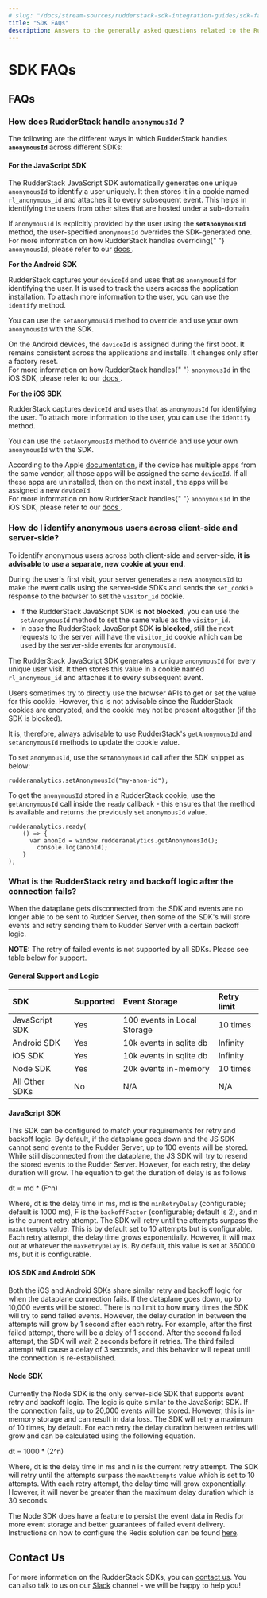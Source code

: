 ```yaml
---
# slug: "/docs/stream-sources/rudderstack-sdk-integration-guides/sdk-faqs"
title: "SDK FAQs"
description: Answers to the generally asked questions related to the RudderStack SDKs
---
```


# SDK FAQs

## FAQs

### How does RudderStack handle **`anonymousId` ?**

The following are the different ways in which RudderStack handles **`anonymousId`** across different SDKs:

#### **For the JavaScript SDK**

The RudderStack JavaScript SDK automatically generates one unique `anonymousId` to identify a user uniquely. It then stores it in a cookie named `rl_anonymous_id` and attaches it to every subsequent event. This helps in identifying the users from other sites that are hosted under a sub-domain.

<div class="infoBlock">
If <code class="inline-code">anonymousId</code> is explicitly provided by the user using the <strong><code class="inline-code">setAnonymousId</code></strong> method, the user-specified <code class="inline-code">anonymousId</code> overrides the SDK-generated one.

</div>

<div class="successBlock">
  For more information on how RudderStack handles overriding{" "}
  <code class="inline-code">anonymousId</code>, please refer to our
  <a href="../rudderstack-sdk-integration-guides/rudderstack-javascript-sdk#3-2-2-overriding-anonymousid-in-the-options-parameter">
    docs
  </a>.
</div>

**For the Android SDK**

RudderStack captures your `deviceId` and uses that as `anonymousId` for identifying the user. It is used to track the users across the application installation. To attach more information to the user, you can use the `identify` method.

You can use the `setAnonymousId` method to override and use your own `anonymousId` with the SDK.

<div class="infoBlock">
On the Android devices, the <code class="inline-code">deviceId</code> is assigned during the first boot. It remains consistent across the applications and installs. It changes only after a factory reset.

</div>

<div class="successBlock">
  For more information on how RudderStack handles{" "}
  <code class="inline-code">anonymousId</code> in the iOS SDK, please refer to
  our
  <a href="../rudderstack-sdk-integration-guides/rudderstack-android-sdk#anonymous-id">
    docs
  </a>.
</div>

**For the iOS SDK**

RudderStack captures `deviceId` and uses that as `anonymousId` for identifying the user. To attach more information to the user, you can use the `identify` method.

You can use the `setAnonymousId` method to override and use your own `anonymousId` with the SDK.

<div class="infoBlock">
According to the Apple <a href="https://developer.apple.com/documentation/uikit/uidevice/1620059-identifierforvendor">documentation</a>, if the device has multiple apps from the same vendor, all those apps will be assigned the same <code class="inline-code">deviceId</code>. If all these apps are uninstalled, then on the next install, the apps will be assigned a new <code class="inline-code">deviceId</code>.

</div>

<div class="successBlock">
  For more information on how RudderStack handles{" "}
  <code class="inline-code">anonymousId</code> in the iOS SDK, please refer to
  our
  <a href="../rudderstack-sdk-integration-guides/rudderstack-ios-sdk#anonymous-id">
    docs
  </a>.
</div>

### How do I identify anonymous users across client-side and server-side?

To identify anonymous users across both client-side and server-side, **it is advisable to use a separate, new cookie at your end**.

During the user's first visit, your server generates a new `anonymousId` to make the event calls using the server-side SDKs and sends the `set_cookie` response to the browser to set the `visitor_id` cookie.

- If the RudderStack JavaScript SDK is **not blocked**, you can use the `setAnonymousId` method to set the same value as the `visitor_id`.
- In case the RudderStack JavaScript SDK **is blocked**, still the next requests to the server will have the `visitor_id` cookie which can be used by the server-side events for `anonymousId`.

<div class="infoBlock">
The RudderStack JavaScript SDK generates a unique <code class="inline-code">anonymousId</code> for every unique user visit. It then stores this value in a cookie named <code class="inline-code">rl_anonymous_id</code> and attaches it to every subsequent event.

Users sometimes try to directly use the browser APIs to get or set the value for this cookie. However, this is not advisable since the RudderStack cookies are encrypted, and the cookie may not be present altogether (if the SDK is blocked).

It is, therefore, always advisable to use RudderStack's <code class="inline-code">getAnonymousId</code> and <code class="inline-code">setAnonymousId</code> methods to update the cookie value.

</div>

To set `anonymousId`, use the `setAnonymousId` call after the SDK snippet as below:

```text
rudderanalytics.setAnonymousId("my-anon-id");
```

To get the `anonymousId` stored in a RudderStack cookie, use the `getAnonymousId` call inside the `ready` callback - this ensures that the method is available and returns the previously set `anonymousId` value.

```text
rudderanalytics.ready(
	() => {
	  var anonId = window.rudderanalytics.getAnonymousId();
		console.log(anonId);
	}
);
```

### What is the RudderStack retry and backoff logic after the connection fails?

When the dataplane gets disconnected from the SDK and events are no longer able to be sent to Rudder Server, then some of the SDK's will store events and retry sending them to Rudder Server with a certain backoff logic.

<div class="warningBlock">
<strong>NOTE:</strong> The retry of failed events is not supported by all SDKs. Please see table below for support.

</div>

#### General Support and Logic

| SDK            | Supported | Event Storage               | Retry limit |
| :------------- | :-------- | :-------------------------- | :---------- |
| JavaScript SDK | Yes       | 100 events in Local Storage | 10 times    |
| Android SDK    | Yes       | 10k events in sqlite db     | Infinity    |
| iOS SDK        | Yes       | 10k events in sqlite db     | Infinity    |
| Node SDK       | Yes       | 20k events in-memory        | 10 times    |
| All Other SDKs | No        | N/A                         | N/A         |

#### JavaScript SDK

This SDK can be configured to match your requirements for retry and backoff logic. By default, if the dataplane goes down and the JS SDK cannot send events to the Rudder Server, up to 100 events will be stored. While still disconnected from the dataplane, the JS SDK will try to resend the stored events to the Rudder Server. However, for each retry, the delay duration will grow. The equation to get the duration of delay is as follows


<BlockMath>dt = md * (F^n)</BlockMath>


Where, <InlineMath>dt</InlineMath> is the delay time in ms, <InlineMath>md</InlineMath> is the `minRetryDelay` \(configurable; default is 1000 ms\), <InlineMath>F</InlineMath> is the `backoffFactor` \(configurable; default is 2\), and <InlineMath>n</InlineMath> is the current retry attempt. The SDK will retry until the attempts surpass the `maxAttempts` value. This is by default set to 10 attempts but is configurable. Each retry attempt, the delay time grows exponentially. However, it will max out at whatever the `maxRetryDelay` is. By default, this value is set at 360000 ms, but it is configurable.

#### iOS SDK and Android SDK

Both the iOS and Android SDKs share similar retry and backoff logic for when the dataplane connection fails. If the dataplane goes down, up to 10,000 events will be stored. There is no limit to how many times the SDK will try to send failed events. However, the delay duration in between the attempts will grow by 1 second after each retry. For example, after the first failed attempt, there will be a delay of 1 second. After the second failed attempt, the SDK will wait 2 seconds before it retries. The third failed attempt will cause a delay of 3 seconds, and this behavior will repeat until the connection is re-established.

#### Node SDK

Currently the Node SDK is the only server-side SDK that supports event retry and backoff logic. The logic is quite similar to the JavaScript SDK. If the connection fails, up to 20,000 events will be stored. However, this is in-memory storage and can result in data loss. The SDK will retry a maximum of 10 times, by default. For each retry the delay duration between retries will grow and can be calculated using the following equation.

<BlockMath>dt = 1000 * (2^n)</BlockMath>

Where, <InlineMath>dt</InlineMath> is the delay time in ms and <InlineMath>n</InlineMath> is the current retry attempt. The SDK will retry until the attempts surpass the `maxAttempts` value which is set to 10 attempts. With each retry attempt, the delay time will grow exponentially. However, it will never be greater than the maximum delay duration which is 30 seconds.

<div class="infoBlock">
The Node SDK does have a feature to persist the event data in Redis for more event storage and better guarantees of failed event delivery. Instructions on how to configure the Redis solution can be found <a href="../../stream-sources/rudderstack-sdk-integration-guides/rudderstack-node-sdk#data-persistence-in-node-js-sdk">here</a>.

</div>

## Contact Us

For more information on the RudderStack SDKs, you can [contact us](mailto:%20docs@rudderstack.com). You can also talk to us on our [Slack](https://rudderstack.com/join-rudderstack-slack-community) channel - we will be happy to help you!
